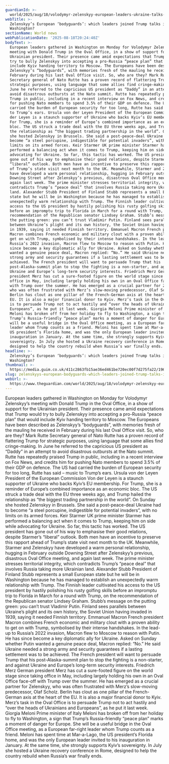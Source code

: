 ```yaml
---
guardianId: >-
  world/2025/aug/18/volodymyr-zelenskyy-european-leaders-ukraine-talks-donald-trump-washington
webTitle: >-
  Zelenskyy’s European ‘bodyguards’: which leaders joined Trump talks in
  Washington?
sectionName: World news
webPublicationDate: '2025-08-18T20:24:40Z'
bodyText: >-
  European leaders gathered in Washington on Monday for Volodymyr Zelenskyy’s
  meeting with Donald Trump in the Oval Office, in a show of support for the
  Ukrainian president. Their presence came amid expectations that Trump would
  try to bully Zelenskyy into accepting a pro-Russia “peace plan” that would
  include Kyiv handing territory to Moscow. The Europeans have been described as
  Zelenskyy’s “bodyguards”, with memories fresh of the mauling he received in
  February during his last Oval Office visit. So, who are they? Mark Rutte
  Secretary general of Nato Rutte has a proven record of flattering Trump for
  strategic purposes, using language that some allies find cringe-making. In
  June he referred to the capricious US president as “Daddy” in an attempt to
  avoid disastrous outbursts at the Nato summit. Rutte has repeatedly praised
  Trump in public, including in a recent interview on Fox News, and credits him
  for pushing Nato members to spend 3.5% of their GDP on defence. The US had
  carried the burden of European security for too long, Rutte has said – music
  to Trump’s ears. Ursula von der Leyen President of the European Commission Von
  der Leyen is a staunch supporter of Ukraine who backs Kyiv’s EU membership.
  For Trump, she is a reminder of Europe’s combined importance as an economic
  bloc. The US struck a trade deal with the EU three weeks ago, and Trump hailed
  the relationship as “the biggest trading partnership in the world”. On Sunday
  she hosted Zelenskyy in Brussels. She said a post-peace-deal Ukraine had to
  become “a steel porcupine, indigestible for potential invaders”, with no
  limits on its armed forces. Keir Starmer UK prime minister Starmer has
  performed a balancing act when it comes to Trump, keeping him on side while
  advocating for Ukraine. So far, this tactic has worked. The US president has
  gone out of his way to emphasise their good relations, despite Starmer’s
  “liberal” outlook. Both men have an incentive to preserve this rapport ahead
  of Trump’s state visit next month to the UK. Meanwhile, Starmer and Zelenskyy
  have developed a warm personal relationship, hugging in February outside
  Downing Street after Zelenskyy’s previous, disastrous Oval Office meeting, and
  again last week. The prime minister stresses territorial integrity, which
  contradicts Trump’s “peace deal” that involves Russia taking more Ukrainian
  land. Alexander Stubb President of Finland Stubb represents a small European
  state but he will be in Washington because he has managed to establish an
  unexpectedly warm relationship with Trump. The Finnish leader cultivated his
  access to the US president by hastily polishing his rusty golfing skills
  before an impromptu trip to Florida in March for a round with Trump, on the
  recommendation of the Republican senator Lindsey Graham. Stubb’s message on
  the putting green: you can’t trust Vladimir Putin. Finland sees parallels
  between Ukraine’s plight and its own history, the Soviet Union having invaded
  in 1939, saying it needed Finnish territory. Emmanuel Macron French president
  Macron combines French economic and military clout with a proven ability to
  get on with Trump, symbolised by their intense handshakes. In the lead-up to
  Russia’s 2022 invasion, Macron flew to Moscow to reason with Putin. He has
  since become a key diplomatic ally for Ukraine. Asked on Sunday whether Putin
  wanted a genuine peace deal, Macron replied: “No.” He said Ukraine needed a
  strong army and security guarantees if a lasting settlement was to be
  achieved. The French president will want to persuade Trump that his
  post-Alaska-summit plan to stop the fighting is a non-starter, and against
  Ukraine and Europe’s long-term security interests. Friedrich Merz German
  president Merz has cut a sure-footed figure on the world stage since taking
  office in May, including largely holding his own in an Oval Office face-off
  with Trump over the summer. He has emerged as a crucial partner for Zelenskyy,
  who was often frustrated with Merz’s slow-moving predecessor, Olaf Scholz.
  Berlin has clout as one pillar of the French-German axis at the heart of the
  EU. It is also a major financial donor to Kyiv. Merz’s task in the Oval Office
  is to persuade Trump not to act hastily and “over the heads of Ukrainians and
  Europeans”, as he put it last week. Giorgia Meloni Prime minister of Italy
  Meloni has broken off from her holiday to fly to Washington, a sign that
  Trump’s Russia-friendly “peace plan” marks a moment of danger for Europe. She
  will be a useful bridge in the Oval Office meeting, as a European far-right
  leader whom Trump counts as a friend. Meloni has spent time at Mar-a-Lago, the
  US president’s Florida home, and was the only European leader invited to his
  inauguration in January. At the same time, she strongly supports Kyiv’s
  sovereignty. In July she hosted a Ukraine recovery conference in Rome,
  designed to help the country rebuild when Russia’s war finally ends.
headline: >-
  Zelenskyy’s European ‘bodyguards’: which leaders joined Trump talks in
  Washington?
thumbnail: >-
  https://media.guim.co.uk/411c2863fb15ae36ed461be720ec00f7d275fa22/196_0_6440_5152/500.jpg
slug: zelenskyys-european-bodyguards-which-leaders-joined-trump-talks-in-washington
webUrl: >-
  https://www.theguardian.com/world/2025/aug/18/volodymyr-zelenskyy-european-leaders-ukraine-talks-donald-trump-washington
---
```

European leaders gathered in Washington on Monday for Volodymyr Zelenskyy’s meeting with Donald Trump in the Oval Office, in a show of support for the Ukrainian president. Their presence came amid expectations that Trump would try to bully Zelenskyy into accepting a pro-Russia “peace plan” that would include Kyiv handing territory to Moscow. The Europeans have been described as Zelenskyy’s “bodyguards”, with memories fresh of the mauling he received in February during his last Oval Office visit. So, who are they? Mark Rutte Secretary general of Nato Rutte has a proven record of flattering Trump for strategic purposes, using language that some allies find cringe-making. In June he referred to the capricious US president as “Daddy” in an attempt to avoid disastrous outbursts at the Nato summit. Rutte has repeatedly praised Trump in public, including in a recent interview on Fox News, and credits him for pushing Nato members to spend 3.5% of their GDP on defence. The US had carried the burden of European security for too long, Rutte has said – music to Trump’s ears. Ursula von der Leyen President of the European Commission Von der Leyen is a staunch supporter of Ukraine who backs Kyiv’s EU membership. For Trump, she is a reminder of Europe’s combined importance as an economic bloc. The US struck a trade deal with the EU three weeks ago, and Trump hailed the relationship as “the biggest trading partnership in the world”. On Sunday she hosted Zelenskyy in Brussels. She said a post-peace-deal Ukraine had to become “a steel porcupine, indigestible for potential invaders”, with no limits on its armed forces. Keir Starmer UK prime minister Starmer has performed a balancing act when it comes to Trump, keeping him on side while advocating for Ukraine. So far, this tactic has worked. The US president has gone out of his way to emphasise their good relations, despite Starmer’s “liberal” outlook. Both men have an incentive to preserve this rapport ahead of Trump’s state visit next month to the UK. Meanwhile, Starmer and Zelenskyy have developed a warm personal relationship, hugging in February outside Downing Street after Zelenskyy’s previous, disastrous Oval Office meeting, and again last week. The prime minister stresses territorial integrity, which contradicts Trump’s “peace deal” that involves Russia taking more Ukrainian land. Alexander Stubb President of Finland Stubb represents a small European state but he will be in Washington because he has managed to establish an unexpectedly warm relationship with Trump. The Finnish leader cultivated his access to the US president by hastily polishing his rusty golfing skills before an impromptu trip to Florida in March for a round with Trump, on the recommendation of the Republican senator Lindsey Graham. Stubb’s message on the putting green: you can’t trust Vladimir Putin. Finland sees parallels between Ukraine’s plight and its own history, the Soviet Union having invaded in 1939, saying it needed Finnish territory. Emmanuel Macron French president Macron combines French economic and military clout with a proven ability to get on with Trump, symbolised by their intense handshakes. In the lead-up to Russia’s 2022 invasion, Macron flew to Moscow to reason with Putin. He has since become a key diplomatic ally for Ukraine. Asked on Sunday whether Putin wanted a genuine peace deal, Macron replied: “No.” He said Ukraine needed a strong army and security guarantees if a lasting settlement was to be achieved. The French president will want to persuade Trump that his post-Alaska-summit plan to stop the fighting is a non-starter, and against Ukraine and Europe’s long-term security interests. Friedrich Merz German president Merz has cut a sure-footed figure on the world stage since taking office in May, including largely holding his own in an Oval Office face-off with Trump over the summer. He has emerged as a crucial partner for Zelenskyy, who was often frustrated with Merz’s slow-moving predecessor, Olaf Scholz. Berlin has clout as one pillar of the French-German axis at the heart of the EU. It is also a major financial donor to Kyiv. Merz’s task in the Oval Office is to persuade Trump not to act hastily and “over the heads of Ukrainians and Europeans”, as he put it last week. Giorgia Meloni Prime minister of Italy Meloni has broken off from her holiday to fly to Washington, a sign that Trump’s Russia-friendly “peace plan” marks a moment of danger for Europe. She will be a useful bridge in the Oval Office meeting, as a European far-right leader whom Trump counts as a friend. Meloni has spent time at Mar-a-Lago, the US president’s Florida home, and was the only European leader invited to his inauguration in January. At the same time, she strongly supports Kyiv’s sovereignty. In July she hosted a Ukraine recovery conference in Rome, designed to help the country rebuild when Russia’s war finally ends.
